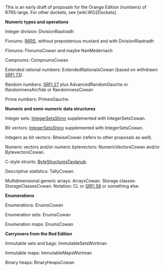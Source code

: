 This is an early draft of proposals for the Orange Edition (numbers) of R7RS-large. For other dockets, see [wiki:WG2Dockets].

'''Numeric types and operations'''

Integer division: DivisionRiastradh

Fixnums:  [[http://www.r6rs.org/final/html/r6rs-lib/r6rs-lib-Z-H-12.html#node_sec_11.2|R6RS]], without preposterous mustard and with DivisionRiastradh

Flonums:  FlonumsCowan and maybe NanMedernach

Compnums: CompnumsCowan

Extended rational numbers:  ExtendedRationalsCowan (based on withdrawn [[http://srfi.schemers.org/srfi-73/srfi-73.html|SRFI 73]]).

Random numbers: [[http://srfi.schemers.org/srfi-27/srfi-27.html|SRFI 27]] plus AdvancedRandomGauche or RandomnessArcfide or RandomnessCowan

Prime numbers:  PrimesGauche.

'''Numeric and semi-numeric data structures'''

Integer sets:  [[http://wiki.call-cc.org/eggref/4/iset|IntegerSetsShinn]] supplemented with IntegerSetsCowan.

Bit vectors:  [[http://wiki.call-cc.org/eggref/4/iset|IntegerSetsShinn]] supplemented with IntegerSetsCowan.

Integers as bit vectors:  BitwiseCowan (refers to other proposals as well).

Numeric vectors and/or numeric bytevectors:  NumericVectorsCowan and/or BytevectorsCowan.

C-style structs:  [[https://github.com/TaylanUB/scheme-bytestructures|ByteStructuresTaylanub]].

Descriptive statistics:  TallyCowan.

Multidimensional generic arrays: ArraysCowan.  Storage classes:  StorageClassesCowan.  Notation: CL or [[http://srfi.schemers.org/srfi-58/srfi-58.html|SRFI 58]] or something else.

'''Enumerations'''

Enumerations:  EnumsCowan

Enumeration sets:  EnumsCowan

Enumeration maps:  EnumsCowan

'''Carryovers from the Red Edition'''

Immutable sets and bags:  ImmutableSetsWortman

Immutable maps: ImmutableMapsWortman

Binary heaps: BinaryHeapsCowan



